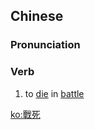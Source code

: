 {{also|战死}}
==Chinese==
{{zh-forms|s=战死}}

===Pronunciation===
{{zh-pron
|m=zhànsǐ
|c=zin3 sei2
|h=pfs=chan-sí
|mn=chiàn-sí
|cat=v
}}

===Verb===
{{zh-verb}}

# to [[die]] in [[battle]]

[[ko:戰死]]